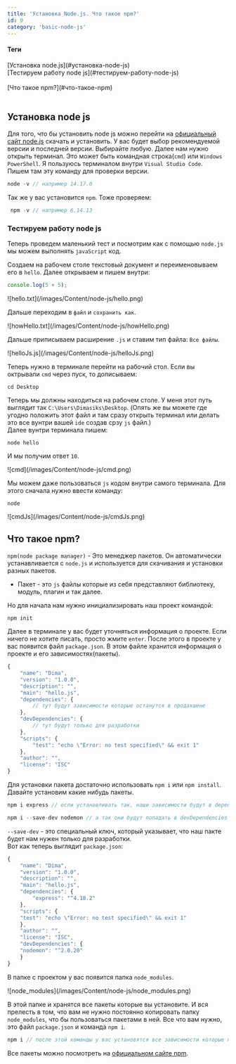 ```yaml
---
title: 'Установка Node.js. Что такое npm?'
id: 0
category: 'basic-node-js'
---
```


<div className='mdHead'>

#### Теги
<div className = 'tag_nodeJs'>[Установка node.js](#установка-node-js)</div>
<div className = 'mini_tag_nodeJs'>[Тестируем работу node js](#тестируем-работу-node-js)</div> <br/>
<div className = 'tag_nodeJs'>[Что такое npm?](#что-такое-npm)</div> <br/>

</div>

##  Установка node js
Для того, что бы установить node js можно перейти на <span className = 'link_nodeJs'><a target="_blank" href="https://nodejs.org/en/">официальный сайт node.js</a></span> скачать и установить. У вас будет выбор рекомендуемой версии и последней версии. Выбирайте любую. 
Далее нам нужно открыть терминал. Это может быть командная строка(`cmd`) или `Windows PowerShell`. Я пользуюсь терминалом внутри `Visual Studio Code`. <br/>
Пишем там эту команду для проверки версии.
```javaScript
node -v // например 14.17.0
```
Так же у вас установится `npm`. Тоже проверяем:
```javaScript
 npm -v // например 6.14.13
```
### Тестируем работу node js

Теперь проведем маленький тест и посмотрим как с помощью `node.js` мы можем выполнять `javaScript` код.<br/>

Создаем на рабочем столе текстовый документ и переименовываем его в `hello`. Далее открываем и пишем внутри:
```javaScript
console.log(5 + 5);
```
<div className='container-img'> <span className="img"> ![hello.txt](/images/Content/node-js/hello.png) </span></div>

Дальше переходим в `файл` и `сохранить как`.

<div className='container-img'> <span className="img"> ![howHello.txt](/images/Content/node-js/howHello.png) </span></div>

Дальше приписываем расширение `.js` и ставим тип файла: `Все файлы`.

<div className='container-img'> <span className="img"> ![helloJs.js](/images/Content/node-js/helloJs.png) </span></div>

Теперь нужно в терминале перейти на рабочий стол. Если вы октрывали `cmd` через пуск, то дописываем:
```
cd Desktop
```
Теперь мы должны находиться на рабочем столе. У меня этот путь выглядит так `C:\Users\Dimasiks\Desktop`.
(Опять же вы можете где угодно положить этот файл и там сразу открыть терминал или делать это все вунтри вашей `ide` создав срзу `js` файл.)<br/>
Далее вунтри терминала пишем:
```
node hello
```
И мы получим ответ `10`.

<div className='container-img'> <span className="img"> ![cmd](/images/Content/node-js/cmd.png) </span></div>

Мы можем даже пользоваться `js` кодом внутри самого терминала. Для этого сначала нужно ввести команду:
```
node
```

<div className='container-img'> <span className="img"> ![cmdJs](/images/Content/node-js/cmdJs.png) </span></div>


## Что такое npm?
`npm(node package manager)` - Это менеджер пакетов. Он автоматически устанавливается с `node.js` и используется для скачивания и установки разных пакетов.
* Пакет - это `js` файлы которые из себя представляют библиотеку, модуль, плагин и так далее.


Но для начала нам нужно инициализировать наш проект командой:
```
npm init
```
Далее в терминале у вас будет уточняться информация о проекте. Если ничего не хотите писать, просто жмите `enter`.
После этого в проекте у вас появится файл `package.json`. В этом файле хранится информация о проекте и его зависимостях(пакеты).
```javaScript
{
    "name": "Dima",
    "version": "1.0.0",
    "description": "",
    "main": "hello.js",
    "dependencies": { 
        // тут будут зависимости которые останутся в продакшене
    },
    "devDependencies": {
        // тут будут только для разработки
    },
    "scripts": {
        "test": "echo \"Error: no test specified\" && exit 1"
    },
    "author": "",
    "license": "ISC"
}

```
Для установки пакета достаточно использовать `npm i` или `npm install`. Давайте установим какие нибудь пакеты.
```javaScript
npm i express // если устанавливать так, наши зависимости будут в dependencies

npm i --save-dev nodemon // а так они будут попадать в devDependencies
```
`--save-dev` - это специальный ключ, который указывает, что наш пакте будет нам нужен только для разработки.<br/>
Вот как теперь выглядит `package.json`:
```javaScript
{
    "name": "Dima",
    "version": "1.0.0",
    "description": "",
    "main": "hello.js",
    "dependencies": {
        "express": "^4.18.2" 
    },
    "scripts": {
    "test": "echo \"Error: no test specified\" && exit 1"
    },
    "author": "",
    "license": "ISC",
    "devDependencies": {
    "nodemon": "^2.0.20"
    }
}
```
В папке с проектом у вас появится папка `node_modules`.

<div className='container-img'> <span className="img"> ![node_modules](/images/Content/node-js/node_modules.png) </span></div>

В этой папке и хранятся все пакеты которые вы установите.
И вся прелесть в том, что вам не нужно постоянно копировать папку `node_modules`, что бы пользоваться пакетами в ней.
Все что вам нужно, это файл `package.json` и команда `npm i`.
```javaScript
npm i // после этой команды у вас установятся все зависимости которые прописаны в package.json
```
Все пакеты можно посмотреть на <span className = 'link_nodeJs'><a target="_blank" href="https://www.npmjs.com/">официальном сайте npm</a></span>.